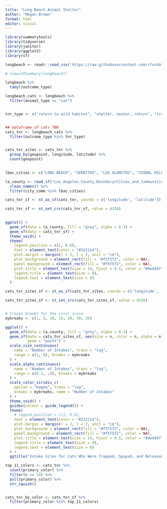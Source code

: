 ```yaml
---
title: "Long Beach Animal Shelter"
author: "Megan Brown"
format: html
editor: visual
---
```


```r
library(summarytools)
library(tidyverse)
library(janitor)
library(ggplot2)
library(sf)

```

```r
longbeach <- readr::read_csv('https://raw.githubusercontent.com/rfordatascience/tidytuesday/main/data/2025/2025-03-04/longbeach.csv')

```

```r
# view(dfSummary(longbeach))
```

```r
longbeach %>% 
  tabyl(outcome_type)
```

```r
longbeach_cats <- longbeach %>%
  filter(animal_type == "cat")


tnr_type <- c("return to wild habitat", "shelter, neuter, return", "trap, neuter, release")


## dataframe of cats TNR
cats_tnr <- longbeach_cats %>% 
  filter(outcome_type %in% tnr_type)


cats_tnr_sites <- cats_tnr %>% 
  group_by(geopoint, longitude, latitude) %>% 
  count(geopoint)
  
```

```r
lbac_cities <- c("LONG BEACH", "CERRITOS", "LOS ALAMITOS", "SIGNAL HILL")

la_county <- read_sf("Los_Angeles_County_Boundary/Cities_and_Communities.shp") %>% 
  clean_names() %>% 
  filter(city_comm %in% lbac_cities)
```

```r
cats_tnr_sf <- st_as_sf(cats_tnr, coords = c('longitude', 'latitude'))

cats_tnr_sf <- st_set_crs(cats_tnr_sf, value = 4326)

  
ggplot() +
  geom_sf(data = la_county, fill = "grey", alpha = 0.3) +
  geom_sf(data = cats_tnr_sf) +
  theme_void() +
  theme(
    legend.position = c(1, 0.6),
    text = element_text(color = "#22211d"),
    plot.margin = margin(r = 2, l = 2, unit = "cm"),
    plot.background = element_rect(fill = "#f5f5f2", color = NA),
    panel.background = element_rect(fill = "#f5f5f2", color = NA),
    plot.title = element_text(size = 14, hjust = 0.5, color = "#4e4d47"),
    legend.title = element_text(size = 8),
    legend.text = element_text(size = 8)
  )


```

```r
cats_tnr_sites_sf <- st_as_sf(cats_tnr_sites, coords = c('longitude', 'latitude'))

cats_tnr_sites_sf <- st_set_crs(cats_tnr_sites_sf, value = 4326)


# Create breaks for the color scale
mybreaks <- c(1, 5, 10, 15, 20, 30, 35)

ggplot() +
  geom_sf(data = la_county, fill = "grey", alpha = 0.3) +
  geom_sf(data = cats_tnr_sites_sf, aes(size = n, color = n, alpha = n),
          geom = "point") +
  scale_size_continuous(
    name = "Number of Intakes", trans = "log",
    range = c(1, 8), breaks = mybreaks
  ) +
  scale_alpha_continuous(
    name = "Number of Intakes", trans = "log",
    range = c(0.1, .9), breaks = mybreaks
  ) +
  scale_color_viridis_c(
    option = "magma", trans = "log",
    breaks = mybreaks, name = "Number of Intakes"
  ) +
  theme_void() +
  guides(colour = guide_legend()) +
  theme(
    # legend.position = c(1, 0.6),
    text = element_text(color = "#22211d"),
    plot.margin = margin(r = 2, l = 2, unit = "cm"),
    plot.background = element_rect(fill = "#f5f5f2", color = NA),
    panel.background = element_rect(fill = "#f5f5f2", color = NA),
    plot.title = element_text(size = 14, hjust = 0.5, color = "#4e4d47"),
    legend.title = element_text(size = 8),
    legend.text = element_text(size = 8)
  ) +
  ggtitle("Intake Sites for Cats Who Were Trapped, Spayed, and Released")

```

```r
top_11_colors <- cats_tnr %>% 
  count(primary_color) %>% 
  filter(n >= 10) %>% 
  pull(primary_color) %>% 
  str_squish()


cats_tnr_by_color <- cats_tnr_sf %>% 
  filter(primary_color %in% top_11_colors)


```
